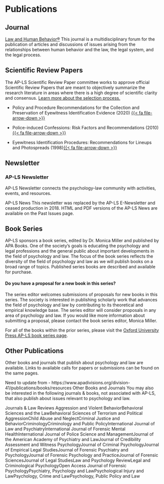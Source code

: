# Publications

## Journal

[Law and Human Behavior®](https://www.apadivisions.org/division-41/publications/journals) This journal is a multidisciplinary forum for the publication of articles and discussions of issues arising from the relationships between human behavior and the law, the legal system, and the legal process.

## Scientific Review Papers

The AP-LS Scientific Review Paper committee works to approve official Scientific Review Papers that are meant to objectively summarize the research literature in areas where there is a high degree of scientific clarity and consensus. [Learn more about the selection process.](https://psycnet.apa.org/fulltext/2020-06220-001.html)

-   Policy and Procedure Recommendations for the Collection and Preservation of Eyewitness Identification Evidence (2020) [{{< fa file-arrow-down >}}](https://psycnet.apa.org/fulltext/2020-06220-002.html)

-   Police-induced Confessions: Risk Factors and Recommendations (2010) [{{< fa file-arrow-down >}}](https://psycnet.apa.org/record/2010-02823-002)

-   Eyewitness Identification Procedures: Recommendations for Lineups and Photospreads (1998)[{{< fa file-arrow-down >}}](https://psycnet.apa.org/fulltext/1998-03228-001.html)

## Newsletter

### AP-LS Newsletter

AP-LS Newsletter connects the psychology-law community with activities, events, and resources.

AP-LS News This newsletter was replaced by the AP-LS E-Newsletter and ceased production in 2018. HTML and PDF versions of the AP-LS News are available on the Past Issues page.

## Book Series

AP-LS sponsors a book series, edited by Dr. Monica Miller and published by APA Books. One of the society's goals is educating the psychology and legal professions and the general public about important developments in the field of psychology and law. The focus of the book series reflects the diversity of the field of psychology and law as we will publish books on a broad range of topics. Published series books are described and available for purchase.

::: callout-note
#### Do you have a proposal for a new book in this series?

The series editor welcomes submissions of proposals for new books in this series. The society is interested in publishing scholarly work that advances the field of psychology and law by contributing to its theoretical and empirical knowledge base. The series editor will consider proposals in any area of psychology and law. If you would like more information about submitting a proposal, please contact the book series editor, Monica Miller.
:::

For all of the books within the prior series, please visit the [Oxford University Press AP-LS book series page](https://global.oup.com/academic/content/series/a/american-psychology-law-society-series-plp/?cc=ca&lang=en&).

## Other Publications

Other books and journals that publish about psychology and law are available. Links to available calls for papers or submissions can be found on the same pages.

Need to update from - https://www.apadivisions.org/division-41/publications/books/resources
Other Books and Journals
You may also be interested in the following journals & books, not associated with AP-LS, that also publish about issues relevant to psychology and law.

Journals & Law Reviews
Aggression and Violent BehaviorBehavioral Sciences and the LawBehavioral Sciences of Terrorism and Political AggressionChild Abuse and NeglectCriminal Justice and BehaviorCriminologyCriminology and Public PolicyInternational Journal of Law and PsychiatryInternational Journal of Forensic Mental HealthInternational Journal of Police Science and ManagementJournal of the American Academy of Psychiatry and LawJournal of Credibility Assessment and Witness PsychologyJournal of Criminal PsychologyJournal of Empirical Legal StudiesJournal of Forensic Psychiatry and PsychologyJournal of Forensic Psychology and PracticeJournal of Forensic SciencesJournal of Legal StudiesLaw and Psychology ReviewLegal and Criminological PsychologyOpen Access Journal of Forensic PsychologyPsychiatry, Psychology and LawPsychological Injury and LawPsychology, Crime and LawPsychology, Public Policy and Law
